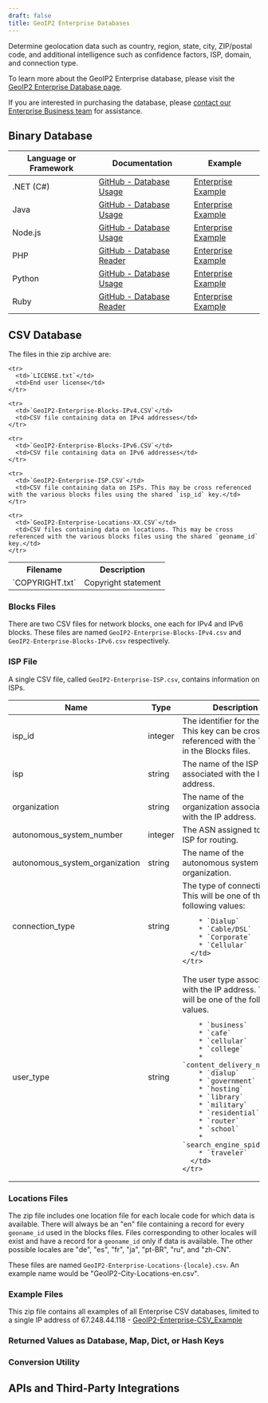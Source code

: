 ```yaml
---
draft: false
title: GeoIP2 Enterprise Databases
---
```




Determine geolocation data such as country, region, state, city, ZIP/postal
code, and additional intelligence such as confidence factors, ISP, domain, and
connection type.

To learn more about the GeoIP2 Enterprise database, please visit the
[GeoIP2 Enterprise Database page](https://www.maxmind.com/en/solutions/geoip2-enterprise-product-suite/enterprise-database).

If you are interested in purchasing the database, please
[contact our Enterprise Business team](https://www.maxmind.com/en/solutions/geoip2-enterprise-product-suite#signUp)
for assistance.

<IpGeolocationUsageWarning />
<DataPrivacyWarning />

## Binary Database

<BinaryDatabases />

| Language or Framework | Documentation                                                                      | Example                                                                            |
| --------------------- | ---------------------------------------------------------------------------------- | ---------------------------------------------------------------------------------- |
| .NET (C#)             | [GitHub - Database Usage](https://github.com/maxmind/GeoIP2-dotnet#database-usage) | [Enterprise Example](https://github.com/maxmind/GeoIP2-dotnet#enterprise-database) |
| Java                  | [GitHub - Database Usage](https://github.com/maxmind/GeoIP2-java#database-usage)   | [Enterprise Example](https://github.com/maxmind/GeoIP2-java#enterprise)            |
| Node.js               | [GitHub - Database Usage](https://github.com/maxmind/GeoIP2-node#database-usage)   | [Enterprise Example](https://github.com/maxmind/GeoIP2-node#enterprise-example)    |
| PHP                   | [GitHub - Database Reader](https://github.com/maxmind/GeoIP2-php#database-reader)  | [Enterprise Example](https://github.com/maxmind/GeoIP2-php#enterprise-example)     |
| Python                | [GitHub - Database Usage](https://github.com/maxmind/GeoIP2-python#database-usage) | [Enterprise Example](https://github.com/maxmind/GeoIP2-python#enterprise-database) |
| Ruby                  | [GitHub - Database Reader](https://github.com/maxmind/GeoIP2-ruby#database-reader) | [Enterprise Example](https://github.com/maxmind/GeoIP2-ruby#enterprise-example)    |

## CSV Database

<CsvDatabasesIntro />

<ZipFileContent product-name="GeoIP2-Enterprise" is-table-excluded={true} />

The files in thie zip archive are:

<table>
  <tbody>
    <tr>
      <th>Filename</th>
      <th>Description</th>
    </tr>
    <tr>
      <td>`COPYRIGHT.txt`</td>
      <td>Copyright statement</td>
    </tr>

    <tr>
      <td>`LICENSE.txt`</td>
      <td>End user license</td>
    </tr>

    <tr>
      <td>`GeoIP2-Enterprise-Blocks-IPv4.CSV`</td>
      <td>CSV file containing data on IPv4 addresses</td>
    </tr>

    <tr>
      <td>`GeoIP2-Enterprise-Blocks-IPv6.CSV`</td>
      <td>CSV file containing data on IPv6 addresses</td>
    </tr>

    <tr>
      <td>`GeoIP2-Enterprise-ISP.CSV`</td>
      <td>CSV file containing data on ISPs. This may be cross referenced with the various blocks files using the shared `isp_id` key.</td>
    </tr>

    <tr>
      <td>`GeoIP2-Enterprise-Locations-XX.CSV`</td>
      <td>CSV files containing data on locations. This may be cross referenced with the various blocks files using the shared `geoname_id` key.</td>
    </tr>
  </tbody>
</table>

<FileFormat />

### Blocks Files

There are two CSV files for network blocks, one each for IPv4 and IPv6 blocks.
These files are named `GeoIP2-Enterprise-Blocks-IPv4.csv` and
`GeoIP2-Enterprise-Blocks-IPv6.csv` respectively.

<CsvBlockTable is-enterprise={true} />

<CoordinatesWarning />

### ISP File

A single CSV file, called `GeoIP2-Enterprise-ISP.csv`, contains information on
ISPs.

<table>
  <thead>
    <tr>
      <th>Name</th>
      <th>Type</th>
      <th>Description</th>
    </tr>
  </thead>
  <tbody>
    <tr>
      <td>isp_id</td>
      <td>integer</td>
      <td>
        The identifier for the ISP.  This key can be cross referenced
        with the `isp_id` in the Blocks files.
      </td>
    </tr>
    <tr>
      <td>isp</td>
      <td>string</td>
      <td>
          The name of the ISP associated with the IP address.
      </td>
    </tr>
    <tr>
      <td>organization</td>
      <td>string</td>
      <td>
          The name of the organization associated with the IP address.
      </td>
    </tr>
    <tr>
      <td>autonomous_system_number</td>
      <td>integer</td>
      <td>
        The ASN assigned to the ISP for routing.
      </td>
    </tr>
    <tr>
      <td>autonomous_system_organization</td>
      <td>string</td>
      <td>
        The name of the autonomous system organization.
      </td>
    </tr>
    <tr>
      <td>connection_type</td>
      <td>string</td>
      <td>
        The type of connection. This will be one of the following values:

        * `Dialup`
        * `Cable/DSL`
        * `Corporate`
        * `Cellular`
      </td>
    </tr>
   <tr>
      <td>user_type</td>
      <td>string</td>
      <td>
        The user type associated with the IP address. This
        will be one of the following values.

        * `business`
        * `cafe`
        * `cellular`
        * `college`
        * `content_delivery_network`
        * `dialup`
        * `government`
        * `hosting`
        * `library`
        * `military`
        * `residential`
        * `router`
        * `school`
        * `search_engine_spider`
        * `traveler`
      </td>
    </tr>
  </tbody>
</table>

### Locations Files

The zip file includes one location file for each locale code for which data is
available. There will always be an "en" file containing a record for every
`geoname_id` used in the blocks files. Files corresponding to other locales will
exist and have a record for a `geoname_id` only if data is available. The other
possible locales are "de", "es", "fr", "ja", "pt-BR", "ru", and "zh-CN".

These files are named `GeoIP2-Enterprise-Locations-{locale}.csv`. An example
name would be "GeoIP2-City-Locations-en.csv".

<CsvLocationTable is-enterprise={true} />

### Example Files

This zip file contains all examples of all Enterprise CSV databases, limited
to a single IP address of 67.248.44.118 -
[GeoIP2-Enterprise-CSV_Example](/static/GeoIP2-Enterprise-CSV_Example.zip)

### Returned Values as Database, Map, Dict, or Hash Keys

<ReturnedValuesAsKeys />

### Conversion Utility

<ConversionUtility />

## APIs and Third-Party Integrations

<APIs />
